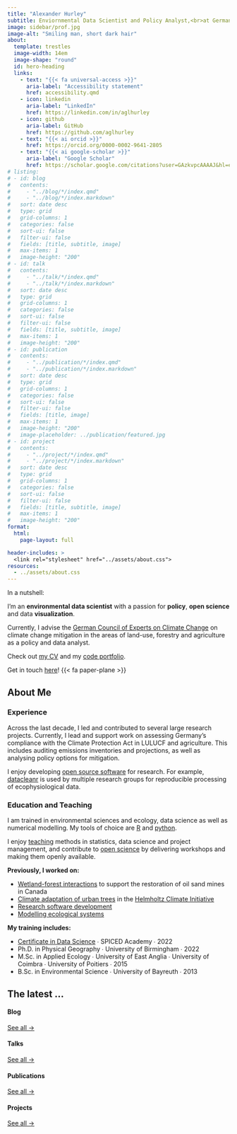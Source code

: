 ```yaml
---
title: "Alexander Hurley"
subtitle: Enviornmental Data Scientist and Policy Analyst,<br>at German Expert Council on Climate Change
image: sidebar/prof.jpg
image-alt: "Smiling man, short dark hair"
about:
  template: trestles
  image-width: 14em
  image-shape: "round"
  id: hero-heading
  links:
    - text: "{{< fa universal-access >}}"
      aria-label: "Accessibility statement"
      href: accessibility.qmd
    - icon: linkedin
      aria-label: "LinkedIn"
      href: https://linkedin.com/in/aglhurley
    - icon: github
      aria-label: GitHub
      href: https://github.com/aglhurley
    - text: "{{< ai orcid >}}"
      href: https://orcid.org/0000-0002-9641-2805
    - text: "{{< ai google-scholar >}}"
      aria-label: "Google Scholar"
      href: https://scholar.google.com/citations?user=GAzkvpcAAAAJ&hl=en&oi=ao
# listing: 
# - id: blog
#   contents: 
#     - "../blog/*/index.qmd"
#     - "../blog/*/index.markdown"
#   sort: date desc
#   type: grid
#   grid-columns: 1
#   categories: false
#   sort-ui: false
#   filter-ui: false
#   fields: [title, subtitle, image]
#   max-items: 1
#   image-height: "200"
# - id: talk
#   contents: 
#     - "../talk/*/index.qmd"
#     - "../talk/*/index.markdown"
#   sort: date desc
#   type: grid
#   grid-columns: 1
#   categories: false
#   sort-ui: false
#   filter-ui: false
#   fields: [title, subtitle, image]
#   max-items: 1
#   image-height: "200"
# - id: publication
#   contents: 
#     - "../publication/*/index.qmd"
#     - "../publication/*/index.markdown"
#   sort: date desc
#   type: grid
#   grid-columns: 1
#   categories: false
#   sort-ui: false
#   filter-ui: false
#   fields: [title, image]
#   max-items: 1
#   image-height: "200"
#   image-placeholder: ../publication/featured.jpg
# - id: project
#   contents: 
#     - "../project/*/index.qmd"
#     - "../project/*/index.markdown"
#   sort: date desc
#   type: grid
#   grid-columns: 1
#   categories: false
#   sort-ui: false
#   filter-ui: false
#   fields: [title, subtitle, image]
#   max-items: 1
#   image-height: "200"
format: 
  html: 
    page-layout: full

header-includes: >
  <link rel="stylesheet" href="../assets/about.css">
resources:
  - ../assets/about.css
---
```


::: {#hero-heading}
<div class="h1">In a nutshell:</div>


I'm an **environmental data scientist** with a passion for **policy**, **open science** and data **visualization**. 

Currently, I advise the [German Council of Experts on Climate Change](https://expertenrat-klima.de/) on climate change mitigation in the areas of land-use, forestry and agriculture as a policy and data analyst. 

 
Check out <a href="https://aglhurley.rbind.io/cv/hurley_cv.pdf/">my CV</a> and my [code portfolio](https://github.com/the-Hull/code_portfolio).

Get in touch [here](/contact.qmd)! {{< fa paper-plane >}}

:::

## About Me


::: {.grid}


::: {.g-col-6 #about-me-1}

### Experience


Across the last decade, I led and contributed to several large research projects. 
Currently, I lead and support work on assessing Germany's compliance with the Climate Protection Act in LULUCF and agriculture. 
This includes auditing emissions inventories and projections, as well as analysing policy options for mitigation. 

I enjoy developing [open source software](https://github.com/the-Hull/code_portfolio?tab=readme-ov-file#authored) for research. 
For example, [datacleanr](https://github.com/the-Hull/datacleanr/) is used by multiple research groups for reproducible processing of ecophysiological data.

:::

::: {.g-col-6 #about-me-2}

### Education and Teaching

I am trained in environmental sciences and ecology, data science as well as numerical modelling.
My tools of choice are [R](https://www.r-project.org/about.html) and [python](https://www.python.org/).

I enjoy [teaching](https://github.com/the-Hull/code_portfolio?tab=readme-ov-file#presentations) methods in statistics, data science and project management, and contribute to [open science](https://deep-tools.netlify.app/) by delivering workshops and making them openly available.

:::


:::

::: {.grid}

::: {.g-col-6 #about-me-3}

**Previously, I worked on:**


<ul class="fa-ul">
   <li><span class="fa-li"><i class="fa-solid fa-tree"></i></span><a href="http://etheses.bham.ac.uk/id/eprint/10413">Wetland-forest interactions</a> to support the restoration of oil sand mines in Canada
   </li>
   <li><span class="fa-li"><i class="fa-solid fa-tree-city"></i></span><a href="https://link.springer.com/article/10.1007/s11252-023-01450-9">Climate adaptation of urban trees</a> in the <a href="https://www.helmholtz-klima.de/">Helmholtz Climate Initiative</a> 
   </li>
   <li><span class="fa-li"><i class="fa-solid fa-laptop-code"></i></span><a href="https://doi.org/10.1371/journal.pone.0268426">Research software development</a>
   </li>
   <li><span class="fa-li"><i class="fa-solid fa-kiwi-bird"></i></span><a href="https://github.com/the-Hull/Diss">Modelling ecological systems</a>
   </li>

</ul>

:::



::: {.g-col-6 #about-me-4}

**My training includes:**


<ul class="fa-ul">
   <li><span class="fa-li"><i class="fa-solid fa-certificate"></i></span><a href="https://www.spiced-academy.com/en/program/data-science">Certificate in Data Science</a> ∙ SPICED Academy ∙ 2022</li>
   <li><span class="fa-li"><i class="fa-solid fa-graduation-cap"></i></span>Ph.D. in Physical Geography ∙ University of Birmingham ∙ 2022</li>
   <li><span class="fa-li"><i class="fa-solid fa-graduation-cap"></i></span>M.Sc. in Applied Ecology ∙ University of East Anglia ∙ University of Coimbra ∙ University of Poitiers ∙ 2015</li>
   <li><span class="fa-li"><i class="fa-solid fa-graduation-cap"></i></span>B.Sc. in Environmental Science ∙ University of Bayreuth ∙ 2013</li>
</ul>


:::
:::

<!-- end grid -->

## The latest ...

:::: {.grid}

::: {.g-col-3}
#### Blog
::: {#blog}
:::
[See all &rarr;](../blog){.about-links .subtitle}
:::

::: {.g-col-3}
#### Talks
::: {#talk}
:::
[See all &rarr;](../talk){.about-links .subtitle}
:::

::: {.g-col-3}
#### Publications
::: {#publication}
:::
[See all &rarr;](../publication){.about-links .subtitle}
:::

::: {.g-col-3}
#### Projects
::: {#project}
:::
[See all &rarr;](../project){.about-links .subtitle}
:::

::::
